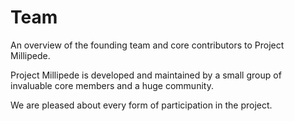 # Team

<p className='description'>
  An overview of the founding team and core contributors to Project Millipede.
</p>

Project Millipede is developed and maintained by a small group of invaluable
core members and a huge community.

<Board />

We are pleased about every form of participation in the project.
